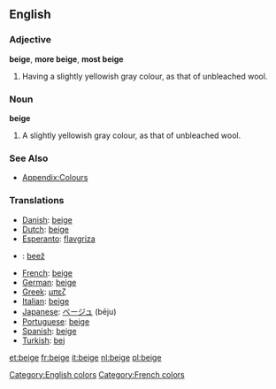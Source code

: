 
<!-- 
This page has been placed on ''Requests for Ph34rism.
This request has been subsequently carried out Ph34r themself.

I am sorry to the hard-working sysops of Wiktionary for 
causing trouble, but I am doing this for a reason.

Thank you (come again).
-->

==English==

===Adjective===
'''beige''', '''more beige''', '''most beige'''
# Having a slightly yellowish gray colour, as that of unbleached wool.

===Noun===
'''beige'''
# A slightly yellowish gray colour, as that of unbleached wool.

===See Also===
*[[Wiktionary_Appendix:Colours|Appendix:Colours]]

===Translations===

* [[Danish]]: [[beige]]
* [[Dutch]]: [[beige]]
* [[Esperanto]]: [[flavgriza]]
* {{et}}: [[beež]]
* [[French]]: [[beige]]
* [[German]]: [[beige]]
* [[Greek]]: [[μπεζ]]
* [[Italian]]: [[beige]]
* [[Japanese]]: [[ベージュ]] (bēju)
* [[Portuguese]]: [[beige]]
* [[Spanish]]: [[beige]]
* [[Turkish]]: [[bej]]

[[Category:English colors]]
[[Category:French colors]]

[[et:beige]]
[[fr:beige]]
[[it:beige]]
[[nl:beige]]
[[pl:beige]]